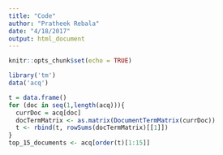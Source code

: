 ```yaml
---
title: "Code"
author: "Pratheek Rebala"
date: "4/18/2017"
output: html_document
---
```


```r
knitr::opts_chunk$set(echo = TRUE)
```

```r
library('tm')
data('acq')
```

```r
t = data.frame()
for (doc in seq(1,length(acq))){
  currDoc = acq[doc]
  docTermMatrix <- as.matrix(DocumentTermMatrix(currDoc))
  t <- rbind(t, rowSums(docTermMatrix)[[1]])
}
top_15_documents <- acq[order(t)[1:15]]
```